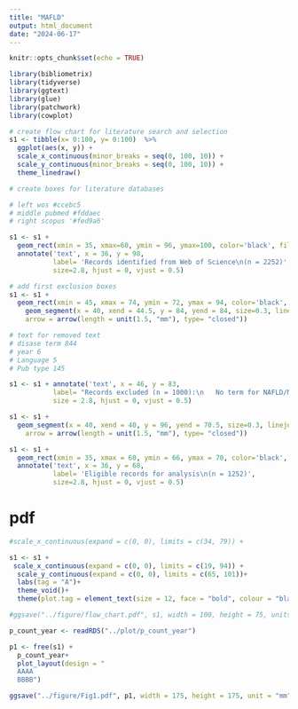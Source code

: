 ---
title: "MAFLD"
output: html_document
date: "2024-06-17"
---

```{r setup, include=FALSE}
knitr::opts_chunk$set(echo = TRUE)
```

```{r}
library(bibliometrix)
library(tidyverse)
library(ggtext)
library(glue)
library(patchwork)
library(cowplot)
```




```{r}
# create flow chart for literature search and selection
s1 <- tibble(x= 0:100, y= 0:100)  %>% 
  ggplot(aes(x, y)) +
  scale_x_continuous(minor_breaks = seq(0, 100, 10)) +
  scale_y_continuous(minor_breaks = seq(0, 100, 10)) +
  theme_linedraw()
```

```{r}
# create boxes for literature databases

# left wos #ccebc5
# middle pubmed #fddaec
# right scopus '#fed9a6'

s1 <- s1 +
  geom_rect(xmin = 35, xmax=60, ymin = 96, ymax=100, color='black', fill='#ccebc5', size=0.3) +
  annotate('text', x = 36, y = 98,
           label= 'Records identified from Web of Science\n(n = 2252)',
           size=2.8, hjust = 0, vjust = 0.5)
```

```{r}
# add first exclusion boxes
s1 <- s1 +
  geom_rect(xmin = 45, xmax = 74, ymin = 72, ymax = 94, color='black', fill='white', size=0.3) +
    geom_segment(x = 40, xend = 44.5, y = 84, yend = 84, size=0.3, linejoin = "mitre", lineend = "butt",
    arrow = arrow(length = unit(1.5, "mm"), type= "closed"))
```

```{r}
# text for removed text
# disase term 844
# year 6
# Language 5
# Pub type 145

s1 <- s1 + annotate('text', x = 46, y = 83,
           label= "Records excluded (n = 1000):\n   No term for NAFLD/MAFLD/MASLD (n = 844)\n   Publication year 2025 (n = 6)\n   Not English (n = 5);\n      French (n = 4)\n      Spanish (n = 1)\n   Ineligible record type (n = 145);\n      Meeting Abstract (n = 135)\n      Proceedings Paper (n = 2)\n      Correction (n = 7)\n      Retracted Publication (n = 1)",
           size = 2.8, hjust = 0, vjust = 0.5)
```

```{r}
s1 <- s1 +
  geom_segment(x = 40, xend = 40, y = 96, yend = 70.5, size=0.3, linejoin = "mitre", lineend = "butt",
    arrow = arrow(length = unit(1.5, "mm"), type= "closed"))
```


```{r}
s1 <- s1 +
  geom_rect(xmin = 35, xmax = 60, ymin = 66, ymax = 70, color='black', fill='#fddaec', size=0.3) +
  annotate('text', x = 36, y = 68,
           label= 'Eligible records for analysis\n(n = 1252)',
           size=2.8, hjust = 0, vjust = 0.5)
```


# pdf

```{r}
#scale_x_continuous(expand = c(0, 0), limits = c(34, 79)) + 

s1 <- s1 +
 scale_x_continuous(expand = c(0, 0), limits = c(19, 94)) + 
  scale_y_continuous(expand = c(0, 0), limits = c(65, 101))+
  labs(tag = "A")+
  theme_void()+
  theme(plot.tag = element_text(size = 12, face = "bold", colour = "black"))

#ggsave("../figure/flow_chart.pdf", s1, width = 100, height = 75, units = "mm")
```
```{r}
p_count_year <- readRDS("../plot/p_count_year")
```

```{r}
p1 <- free(s1) +
  p_count_year+
  plot_layout(design = "
  AAAA
  BBBB")

ggsave("../figure/Fig1.pdf", p1, width = 175, height = 175, unit = "mm")
```

